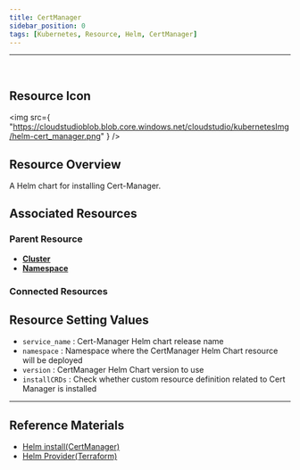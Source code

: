 ```yaml
---
title: CertManager
sidebar_position: 0
tags: [Kubernetes, Resource, Helm, CertManager]
---
```



<hr />
<br />


## Resource Icon

<img
    src={
        "https://cloudstudioblob.blob.core.windows.net/cloudstudio/kubernetesImg/helm-cert_manager.png"
    }
/>

## Resource Overview

A Helm chart for installing Cert-Manager.

## Associated Resources

### Parent Resource

-   [**Cluster**](https://docs.cstudio.app/en/docs/resource/kubernetes/Base/Cluster)
-   [**Namespace**](https://docs.cstudio.app/en/docs/resource/kubernetes/Core/Namespace)

### Connected Resources



## Resource Setting Values

-   `service_name` : Cert-Manager Helm chart release name
-   `namespace` : Namespace where the CertManager Helm Chart resource will be deployed
-   `version` : CertManager Helm Chart version to use
-   `installCRDs` : Check whether custom resource definition related to Cert Manager is installed


---

## Reference Materials

-   [Helm install(CertManager)](https://cert-manager.io/docs/installation/helm/)
-   [Helm Provider(Terraform)](https://registry.terraform.io/providers/hashicorp/helm/latest/docs)

